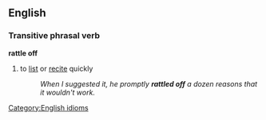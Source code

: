 ==English==
===Transitive phrasal verb===
'''rattle off'''
#{{idiom}} to [[list]] or [[recite]] quickly
#:''When I suggested it, he promptly '''rattled off''' a dozen reasons that it wouldn't work.''

[[Category:English idioms]]